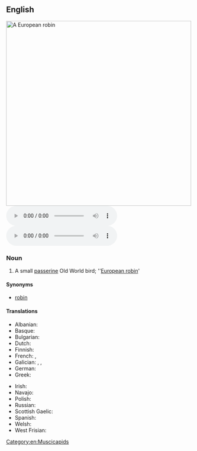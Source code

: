 ==English==
[[Image:Erithacus rubecula with cocked head.jpg|thumb|500px|A European robin]]
[[File:Pechuguero de Gran Canaria (Erithacus Rubecula Marionae).ogg|right|thumb|500px|Gran Canaria robin call]]
[[File:Erithacus rubecula.ogg|right|thumb|500px|European robin song]]

===Noun===
{{en-noun}}

# A small [[passerine]] Old World bird; ''[[European robin]]'

====Synonyms====
* [[robin]]

====Translations====
{{trans-top|''Erithacus rubecula''}}
* Albanian: {{t+|sq|gushëkuq|m}}
* Basque: {{t|eu|txantxangorri}}
* Bulgarian: {{t+|bg|червеношийка|f}}
* Dutch: {{t+|nl|roodborstje|n}}
* Finnish: {{t+|fi|punarinta}}
* French: {{t+|fr|rouge-gorge familier|m}}, {{t+|fr|rouge-gorge européen|m}}
* Galician: {{t+|gl|paporrubio|m}}, {{t+|gl|paporroibo|m}}, {{t+|gl|pisco|m}}
* German: {{t+|de|Rotkehlchen|n}}
* Greek: {{t+|el|κοκκινολαίμης|m}}
{{trans-mid}}
* Irish: {{t+|ga|spideog|f}}
* Navajo: {{t|nv|tó wónaanídę́ę́ʼ téél halchíʼí}}
* Polish: {{t+|pl|rudzik|m}}
* Russian: {{t+|ru|заря́нка|f}}
* Scottish Gaelic: {{t|gd|brù-dhearg|m}}
* Spanish: {{t|es|petirrojo europeo|m}}
* Welsh: {{t|cy|bronrhuddyn|m}}
* West Frisian: {{t+|fy|readboarstke|n}}
{{trans-bottom}}

[[Category:en:Muscicapids]]
